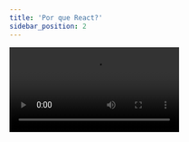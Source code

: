 ```yaml
---
title: 'Por que React?'
sidebar_position: 2
---
```


<video src='https://www.youtube.com/embed/N94mub9fJb4' />

## Links mencionados

- [CodeSandbox Vanilla](https://codesandbox.io/s/vanilla)
- [CodeSandbox React](https://codesandbox.io/s/new)
- [JS Events (W3Schools)](https://www.w3schools.com/js/js_events.asp)
- [JS Events (Mozilla)](https://developer.mozilla.org/pt-BR/docs/Web/Events)
